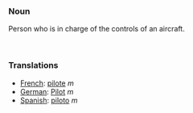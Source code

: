 ===Noun===

Person who is in charge of the controls of an aircraft.

<br>

===Translations===
*[[French]]: [[pilote]]  ''m''
*[[German]]: [[Pilot]] ''m''
*[[Spanish]]: [[piloto]] ''m''